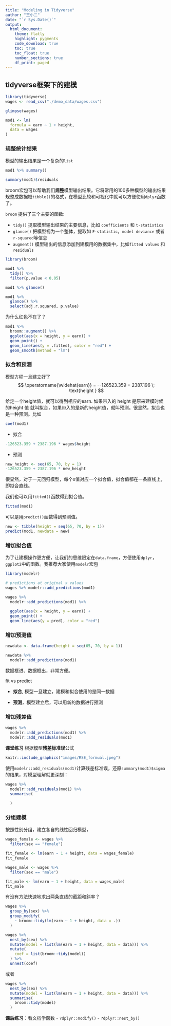 ```yaml
---
title: "Modeling in Tidyverse"
author: "王小二"
date: "`r Sys.Date()`"
output: 
  html_document:
    theme: flatly
    highlight: pygments
    code_download: true
    toc: true
    toc_float: true
    number_sections: true
    df_print: paged
---
```






## tidyverse框架下的建模


```r
library(tidyverse)
wages <- read_csv("./demo_data/wages.csv")

glimpse(wages)
```



```r
mod1 <- lm(
  formula = earn ~ 1 + height,
  data = wages
)
```



### 规整统计结果

模型的输出结果是一个复杂的`list`

```r
mod1 %>% summary()
```


```r
summary(mod1)$residuals
```


broom宏包可以帮助我们**规整**模型输出结果。它将常用的100多种模型的输出结果规整成数据框`tibble()`的格式，在模型比较和可视化中就可以方便使用`dplyr`函数了。

`broom` 提供了三个主要的函数:

- `tidy()` 提取模型输出结果的主要信息，比如 `coefficients` 和 `t-statistics`
- `glance()` 把模型视为一个整体，提取如 `F-statistic`，`model deviance` 或者 `r-squared`等信息
- `augment()` 模型输出的信息添加到建模用的数据集中，比如`fitted values` 和 `residuals` 


```r
library(broom)

mod1 %>% 
  tidy() %>% 
  filter(p.value < 0.05)
```



```r
mod1 %>% glance()
```



```r
mod1 %>%
  glance() %>%
  select(adj.r.squared, p.value)
```


为什么红色不在了？
```r
mod1 %>% 
  broom::augment() %>%
  ggplot(aes(x = height, y = earn)) +
  geom_point() +
  geom_line(aes(y = .fitted), color = "red") +
  geom_smooth(method = "lm")
```






### 拟合和预测

模型方程一旦建立好了
$$
\operatorname{\widehat{earn}} = --126523.359 + 2387.196 \; \text{height } 
$$

给定一个height值，就可以得到相应的earn. 如果带入的 height 是原来建模时候的height 值 就叫拟合，如果带入的是新的height值，就叫预测。很显然，拟合也是一种预测。比如
```r
coef(mod1)
```

- 拟合
```r
-126523.359 + 2387.196 * wages$height
```

- 预测
```r
new_height <- seq(65, 70, by = 1)
-126523.359 + 2387.196 * new_height
```
很显然，对于一元回归模型，每个x值对应一个拟合值，拟合值都在一条直线上，即拟合直线。


我们也可以用`fitted()`函数得到拟合值。
```r
fitted(mod1)
```


可以是用`predict()`函数得到预测值。
```r
new <- tibble(height = seq(65, 70, by = 1))
predict(mod1, newdata = new)
```

### 增加拟合值

为了让建模操作更方便，让我们的思维限定在`data.frame`，方便使用`dplyr`，`ggplot2`中的函数。我推荐大家使用`modelr`宏包

```r
library(modelr)
```


```r
# predictions at original x values
wages %>% modelr::add_predictions(mod1)
```


```r
wages %>% 
  modelr::add_predictions(mod1) %>% 
  
  ggplot(aes(x = height, y = earn)) +
  geom_point() +
  geom_line(aes(y = pred), color = "red") 
```





### 增加预测值

```r
newdata <- data.frame(height = seq(65, 70, by = 1))

newdata %>% 
  modelr::add_predictions(mod1)
```

数据框进、数据框出，非常方便。



::: {.rmdnote}

fit vs predict

- **拟合**, 模型一旦建立，建模和拟合使用的是同一数据

- **预测**，模型建立后，可以用新的数据进行预测

::: 



### 增加残差值
```r
wages %>% 
  modelr::add_predictions(mod1) %>%
  modelr::add_residuals(mod1)
```



**课堂练习** 根据模型**残差标准误**公式

```r
knitr::include_graphics("images/RSE_formual.jpeg")
```

使用`modelr::add_residuals(mod1)`计算残差标准误，还原`summary(mod1)$sigma`的结果，对模型理解就更深刻：

```r
wages %>%
  modelr::add_residuals(mod1) %>% 
  summarise(
    
  )
```



### 分组建模

按照性别分组，建立各自的线性回归模型，

```r
wages_female <- wages %>%
  filter(sex == "female")

fit_female <- lm(earn ~ 1 + height, data = wages_female)
fit_female
```



```r
wages_male <- wages %>%
  filter(sex == "male")

fit_male <- lm(earn ~ 1 + height, data = wages_male)
fit_male
```


有没有方法快速地求出两条直线的截距和斜率？

```r
wages %>%
  group_by(sex) %>%
  group_modify(
    ~ broom::tidy(lm(earn ~ 1 + height, data = .))
  )
```





```r
wages %>%
  nest_by(sex) %>%
  mutate(model = list(lm(earn ~ 1 + height, data = data))) %>%
  mutate(
    coef = list(broom::tidy(model))
  ) %>% 
  unnest(coef)
```


或者
```r
wages %>%
  nest_by(sex) %>%
  mutate(model = list(lm(earn ~ 1 + height, data = data))) %>%
  summarise(
    broom::tidy(model)
  ) 
```


**课后练习**：看文档学函数
- `?dplyr::modify()`
- `?dplyr::nest_by()`


